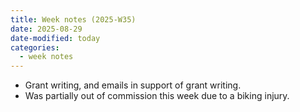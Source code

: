 ```yaml
---
title: Week notes (2025-W35)
date: 2025-08-29
date-modified: today
categories:
  - week notes
---
```


- Grant writing, and emails in support of grant writing.
- Was partially out of commission this week due to a biking injury.
